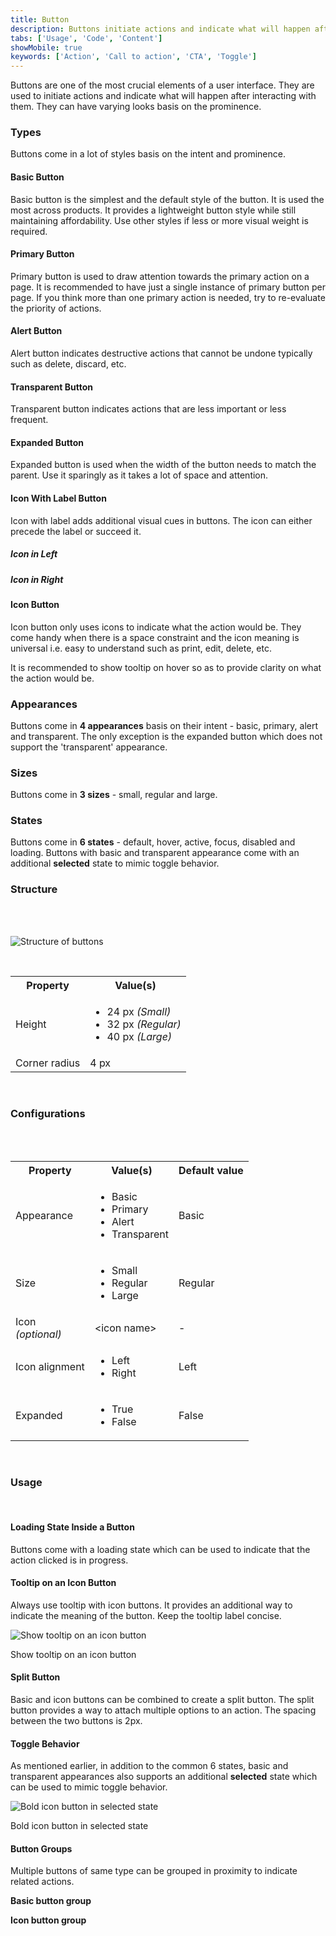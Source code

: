 ```yaml
---
title: Button
description: Buttons initiate actions and indicate what will happen after interacting with them.
tabs: ['Usage', 'Code', 'Content']
showMobile: true
keywords: ['Action', 'Call to action', 'CTA', 'Toggle']
---
```


Buttons are one of the most crucial elements of a user interface. They are used to initiate actions and indicate what will happen after interacting with them. They can have varying looks basis on the prominence.
<br/>

### Types
Buttons come in a lot of styles basis on the intent and prominence.

#### Basic Button

Basic button is the simplest and the default style of the button. It is used the most across products. It provides a lightweight button style while still maintaining affordability. Use other styles if less or more visual weight is required.
<Preview name='components-button-button-appearance-basic--basic' />

#### Primary Button
Primary button is used to draw attention towards the primary action on a page. It is recommended to have just a single instance of primary button per page. If you think more than one primary action is needed, try to re-evaluate the priority of actions.
<Preview name='components-button-button-appearance-primary--primary' />

#### Alert Button
Alert button indicates destructive actions that cannot be undone typically such as delete, discard, etc.
<Preview name='components-button-button-appearance-alert--alert' />

#### Transparent Button
Transparent button indicates actions that are less important or less frequent.
<Preview name='components-button-button-appearance-transparent--transparent' />

#### Expanded Button
Expanded button is used when the width of the button needs to match the parent. Use it sparingly as it takes a lot of space and attention.
<Preview name='components-button-button-expanded-button--expanded-button' />

#### Icon With Label Button
Icon with label adds additional visual cues in buttons. The icon can either precede the label or succeed it.

##### Icon in Left
<Preview name='components-button-button-icon-icon-left--icon-left' />

##### Icon in Right
<Preview name='components-button-button-icon-icon-right--icon-right' />

#### Icon Button
Icon button only uses icons to indicate what the action would be. They come handy when there is a space constraint and the icon meaning is universal i.e. easy to understand such as print, edit, delete, etc.

It is recommended to show tooltip on hover so as to provide clarity on what the action would be.
<Preview name='components-button-button-icon-icon-button--icon-button' />
<br/>

### Appearances

Buttons come in **4 appearances** basis on their intent - basic, primary, alert and transparent. The only exception is the expanded button which does not support the 'transparent' appearance.
<Preview name='components-button-button-appearance-all--all' />
<br/>

### Sizes

Buttons come in **3 sizes** - small, regular and large.
<Preview name='components-button-button-size--size' />
<br/>

### States

Buttons come in **6 states** - default, hover, active, focus, disabled and loading. Buttons with basic and transparent appearance come with an additional **selected** state to mimic toggle behavior.
<Preview name='components-button-button-state-primary--primary' />
<br/>

### Structure
<br/>
<br/>

![Structure of buttons](./images/buttons-structure.png)

<br/>

<table style={{width: "100%"}}>
  <tbody>
    <tr>
      <th style={{width:"50%",  textAlign: "left"}}>Property</th>
      <th style={{width:"50%",  textAlign: "left"}}>Value(s)</th>
    </tr>
    <tr style={{verticalAlign: "top"}}>
      <td>Height</td>
      <td>
          <ul>
              <li>24 px <em>(Small)</em></li>
              <li>32 px <em>(Regular)</em></li>
              <li>40 px <em>(Large)</em></li>
          </ul>
      </td>
    </tr>
    <tr style={{verticalAlign: "top"}}>
      <td>Corner radius</td>
      <td>4 px</td>
    </tr>
  </tbody>
</table>
<br/>

### Configurations
<br/>
<br/>

<table style={{width: "100%"}}>
  <tbody>
    <tr>
      <th style={{width:"33%", textAlign: "left"}}>Property</th>
      <th style={{width:"33%", textAlign: "left"}}>Value(s)</th>
      <th style={{width:"33%", textAlign: "left"}}>Default value</th>
    </tr>
    <tr style={{verticalAlign: "top"}}>
      <td>Appearance</td>
      <td>
          <ul>
              <li>Basic</li>
              <li>Primary</li>
              <li>Alert</li>
              <li>Transparent</li>
          </ul>
      </td>
      <td>Basic</td>
    </tr>
    <tr style={{verticalAlign: "top"}}>
      <td>Size</td>
      <td>
          <ul>
              <li>Small</li>
              <li>Regular</li>
              <li>Large</li>
          </ul>
      </td>
      <td>Regular</td>
    </tr>
    <tr style={{verticalAlign: "top"}}>
      <td>Icon<br/><em>(optional)</em></td>
      <td>&#60;icon name&#62;</td>
      <td>-</td>
    </tr>
    <tr style={{verticalAlign: "top"}}>
      <td>Icon alignment<br/></td>
      <td>
          <ul>
              <li>Left</li>
              <li>Right</li>
          </ul>
      </td>
      <td>Left</td>
    </tr>
    <tr style={{verticalAlign: "top"}}>
      <td>Expanded<br/></td>
      <td>
          <ul>
              <li>True</li>
              <li>False</li>
          </ul>
      </td>
      <td>False</td>
    </tr>
  </tbody>
</table>
<br/>

### Usage
<br/>

#### Loading State Inside a Button
Buttons come with a loading state which can be used to indicate that the action clicked is in progress.
<Preview name='components-button-button-loader-in-button--loader-in-button' />

#### Tooltip on an Icon Button
Always use tooltip with icon buttons. It provides an additional way to indicate the meaning of the button. Keep the tooltip label concise.

![Show tooltip on an icon button](./images/buttons-1.png)
<Caption>Show tooltip on an icon button</Caption>

<br/>

#### Split Button
Basic and icon buttons can be combined to create a split button. The split button provides a way to attach multiple options to an action. The spacing between the two buttons is 2px.
<Preview name='components-button-button-split-button--split-button' />

#### Toggle Behavior
As mentioned earlier, in addition to the common 6 states, basic and transparent appearances also supports an additional **selected** state which can be used to mimic toggle behavior.

![Bold icon button in selected state](./images/buttons-2.png)
<Caption>Bold icon button in selected state</Caption>
<br/>

#### Button Groups
Multiple buttons of same type can be grouped in proximity to indicate related actions.

**Basic button group**
<Preview name='components-button-button-label-button-group--label-button-group' />

**Icon button group**
<Preview name='components-button-button-icon-icon-button-group--icon-button-group' />